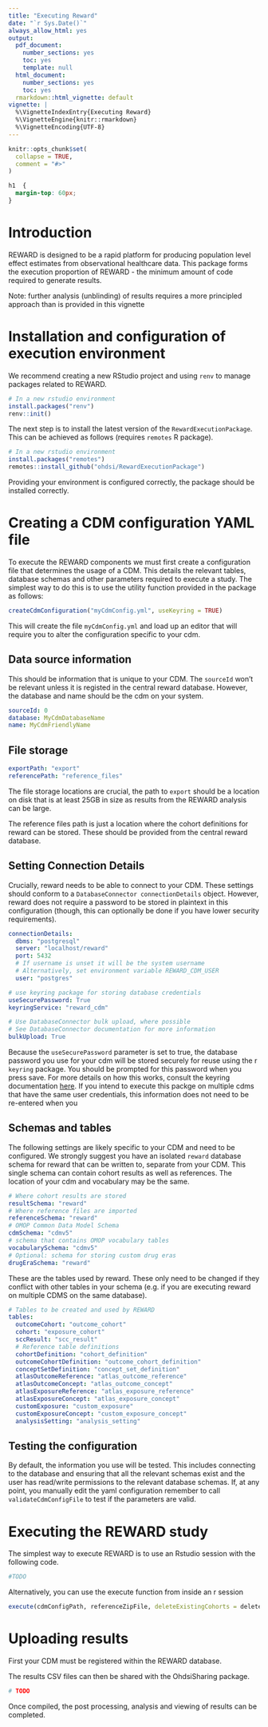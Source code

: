 ```yaml
---
title: "Executing Reward"
date: "`r Sys.Date()`"
always_allow_html: yes
output:
  pdf_document:
    number_sections: yes
    toc: yes
    template: null
  html_document:
    number_sections: yes
    toc: yes
  rmarkdown::html_vignette: default
vignette: |
  %\VignetteIndexEntry{Executing Reward}
  %\VignetteEngine{knitr::rmarkdown}
  %\VignetteEncoding{UTF-8}
---
```


```r
knitr::opts_chunk$set(
  collapse = TRUE,
  comment = "#>"
)
```

```css
h1  {
  margin-top: 60px;
}
```
# Introduction
REWARD is designed to be a rapid platform for producing population level effect estimates from observational healthcare data.
This package forms the execution proportion of REWARD - the minimum amount of code required to generate results.

Note: further analysis (unblinding) of results requires a more principled approach than is provided in this vignette

# Installation and configuration of execution environment

We recommend creating a new RStudio project and using `renv` to manage packages related to REWARD.

```r
# In a new rstudio environment
install.packages("renv")
renv::init()
```
The next step is to install the latest version of the `RewardExecutionPackage`.
This can be achieved as follows (requires `remotes` R package).

```r
# In a new rstudio environment
install.packages("remotes")
remotes::install_github("ohdsi/RewardExecutionPackage")
```
Providing your environment is configured correctly, the package should be installed correctly.

# Creating a CDM configuration YAML file
To execute the REWARD components we must first create a configuration file that determines the usage of a CDM.
This details the relevant tables, database schemas and other parameters required to execute a study.
The simplest way to do this is to use the utility function provided in the package as follows:

```r
createCdmConfiguration("myCdmConfig.yml", useKeyring = TRUE)
```
This will create the file `myCdmConfig.yml` and load up an editor that will require you to alter the configuration specific to your cdm.

## Data source information

This should be information that is unique to your CDM.
The `sourceId` won't be relevant unless it is registed in the central reward database.
However, the database and name should be the cdm on your system.
```yml
sourceId: 0
database: MyCdmDatabaseName
name: MyCdmFriendlyName
```
## File storage

```yaml
exportPath: "export"
referencePath: "reference_files"
```
The file storage locations are crucial, the path to `export` should be a location on disk that is at least 25GB in size
as results from the REWARD analysis can be large.

The reference files path is just a location where the cohort definitions for reward can be stored.
These should be provided from the central reward database.

## Setting Connection Details
Crucially, reward needs to be able to connect to your CDM.
These settings should conform to a `DatabaseConnector connectionDetails` object.
However, reward does not require a password to be stored in plaintext in this configuration (though, this can optionally be done
if you have lower security requirements).
```yaml
connectionDetails:
  dbms: "postgresql"
  server: "localhost/reward"
  port: 5432
  # If username is unset it will be the system username
  # Alternatively, set environment variable REWARD_CDM_USER
  user: "postgres"

# use keyring package for storing database credentials
useSecurePassword: True
keyringService: "reward_cdm"

# Use DatabaseConnector bulk upload, where possible
# See DatabaseConnector documentation for more information
bulkUpload: True
```
Because the `useSecurePassword` parameter is set to true, the database password you use for your cdm will be stored securely for reuse
using the r `keyring` package.
You should be prompted for this password when you press save.
For more details on how this works, consult the keyring documentation [here](https://r-lib.github.io/keyring/index.html).
If you intend to execute this packge on multiple cdms that have the same user credentials, this information does not
need to be re-entered when you

## Schemas and tables
The following settings are likely specific to your CDM and need to be configured.
We strongly suggest you have an isolated `reward` database schema for reward that can be written to, separate from your CDM.
This single schema can contain cohort results as well as references.
The location of your cdm and vocabulary may be the same.
```yaml

# Where cohort results are stored
resultSchema: "reward"
# Where reference files are imported
referenceSchema: "reward"
# OMOP Common Data Model Schema
cdmSchema: "cdmv5"
# schema that contains OMOP vocabulary tables
vocabularySchema: "cdmv5"
# Optional: schema for storing custom drug eras
drugEraSchema: "reward"
```
These are the tables used by reward.
These only need to be changed if they conflict with other tables in your schema (e.g. if you are executing reward on multiple CDMS on the same database).
```yaml
# Tables to be created and used by REWARD
tables:
  outcomeCohort: "outcome_cohort"
  cohort: "exposure_cohort"
  sccResult: "scc_result"
  # Reference table definitions
  cohortDefinition: "cohort_definition"
  outcomeCohortDefinition: "outcome_cohort_definition"
  conceptSetDefinition: "concept_set_definition"
  atlasOutcomeReference: "atlas_outcome_reference"
  atlasOutcomeConcept: "atlas_outcome_concept"
  atlasExposureReference: "atlas_exposure_reference"
  atlasExposureConcept: "atlas_exposure_concept"
  customExposure: "custom_exposure"
  customExposureConcept: "custom_exposure_concept"
  analysisSetting: "analysis_setting"
```
## Testing the configuration
By default, the information you use will be tested.
This includes connecting to the database and ensuring that all the relevant schemas exist and the user has read/write permissions to the relevant database schemas.
If, at any point, you manually edit the yaml configuration remember to call `validateCdmConfigFile` to test if the parameters are valid.


# Executing the REWARD study
The simplest way to execute REWARD is to use an Rstudio session with the following code.
```r
#TODO

```

Alternatively, you can use the execute function from inside an r session

```r
execute(cdmConfigPath, referenceZipFile, deleteExistingCohorts = deleteExistingCohorts)
```

# Uploading results
First your CDM must be registered within the REWARD database.

The results CSV files can then be shared with the OhdsiSharing package.
```r
# TODO
```
Once compiled, the post processing, analysis and viewing of results can be completed.
